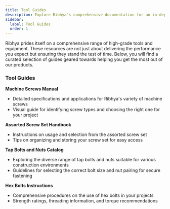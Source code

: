 ```yaml
---
title: Tool Guides
description: Explore Ribhya's comprehensive documentation for an in-depth look at our premium tools and construction services.
sidebar:
  label: Tool Guides
  order: 1
---
```


Ribhya prides itself on a comprehensive range of high-grade tools and equipment. These resources are not just about delivering the performance you expect but ensuring they stand the test of time. Below, you will find a curated selection of guides geared towards helping you get the most out of our products.

### Tool Guides

**Machine Screws Manual**
   - Detailed specifications and applications for Ribhya's variety of machine screws
   - Visual guide for identifying screw types and choosing the right one for your project

**Assorted Screw Set Handbook**
   - Instructions on usage and selection from the assorted screw set
   - Tips on organizing and storing your screw set for easy access

**Tap Bolts and Nuts Catalog**
   - Exploring the diverse range of tap bolts and nuts suitable for various construction environments
   - Guidelines for selecting the correct bolt size and nut pairing for secure fastening

**Hex Bolts Instructions**
   - Comprehensive procedures on the use of hex bolts in your projects
   - Strength ratings, threading information, and torque recommendations
